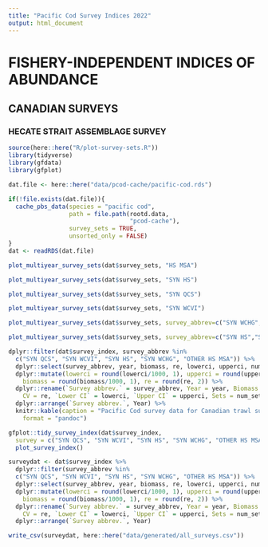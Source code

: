 ```yaml
---
title: "Pacific Cod Survey Indices 2022"
output: html_document
---
```


# FISHERY-INDEPENDENT INDICES OF ABUNDANCE

## CANADIAN SURVEYS

### HECATE STRAIT ASSEMBLAGE SURVEY
```r
source(here::here("R/plot-survey-sets.R"))
library(tidyverse)
library(gfdata)
library(gfplot)

dat.file <- here::here("data/pcod-cache/pacific-cod.rds")

if(!file.exists(dat.file)){
  cache_pbs_data(species = "pacific cod",
                 path = file.path(rootd.data,
                                  "pcod-cache"),
                 survey_sets = TRUE,
                 unsorted_only = FALSE)
}
dat <- readRDS(dat.file)

```


```r
plot_multiyear_survey_sets(dat$survey_sets, "HS MSA")
```

```r
plot_multiyear_survey_sets(dat$survey_sets, "SYN HS")
```

```r
plot_multiyear_survey_sets(dat$survey_sets, "SYN QCS")
```

```r
plot_multiyear_survey_sets(dat$survey_sets, "SYN WCVI")
```

```r
plot_multiyear_survey_sets(dat$survey_sets, survey_abbrev=c("SYN WCHG","SYN WCVI"))
```

```r
plot_multiyear_survey_sets(dat$survey_sets, survey_abbrev=c("SYN HS","SYN QCS"))
```


```r
dplyr::filter(dat$survey_index, survey_abbrev %in%
  c("SYN QCS", "SYN WCVI", "SYN HS", "SYN WCHG", "OTHER HS MSA")) %>%
  dplyr::select(survey_abbrev, year, biomass, re, lowerci, upperci, num_sets, num_pos_sets) %>%
  dplyr::mutate(lowerci = round(lowerci/1000, 1), upperci = round(upperci/1000, 1),
    biomass = round(biomass/1000, 1), re = round(re, 2)) %>%
  dplyr::rename(`Survey abbrev.` = survey_abbrev, Year = year, Biomass = biomass,
    CV = re, `Lower CI` = lowerci, `Upper CI` = upperci, Sets = num_sets, `Positive sets` = num_pos_sets) %>%
  dplyr::arrange(`Survey abbrev.`, Year) %>%
  knitr::kable(caption = "Pacific Cod survey data for Canadian trawl surveys. Relative biomass and associated lower and upper confidence intervals (CI) are shown in metric tons (without accounting for survey catchability). Positive sets refers to the number of trawl sets that caught Pacific Cod.", booktabs = TRUE, linesep = "", 
    format = "pandoc")
```

```r
gfplot::tidy_survey_index(dat$survey_index,
  survey = c("SYN QCS", "SYN WCVI", "SYN HS", "SYN WCHG", "OTHER HS MSA")) %>%
  plot_survey_index()
```

```r
surveydat <- dat$survey_index %>% 
  dplyr::filter(survey_abbrev %in%
  c("SYN QCS", "SYN WCVI", "SYN HS", "SYN WCHG", "OTHER HS MSA")) %>%
  dplyr::select(survey_abbrev, year, biomass, re, lowerci, upperci, num_sets, num_pos_sets) %>%
  dplyr::mutate(lowerci = round(lowerci/1000, 1), upperci = round(upperci/1000, 1),
    biomass = round(biomass/1000, 1), re = round(re, 2)) %>%
  dplyr::rename(`Survey abbrev.` = survey_abbrev, Year = year, Biomass = biomass,
    CV = re, `Lower CI` = lowerci, `Upper CI` = upperci, Sets = num_sets, `Positive sets` = num_pos_sets) %>%
  dplyr::arrange(`Survey abbrev.`, Year)

write_csv(surveydat, here::here("data/generated/all_surveys.csv"))

```
